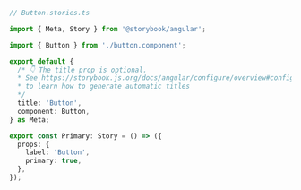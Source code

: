 ```ts
// Button.stories.ts

import { Meta, Story } from '@storybook/angular';

import { Button } from './button.component';

export default {
  /* 👇 The title prop is optional.
  * See https://storybook.js.org/docs/angular/configure/overview#configure-story-loading
  * to learn how to generate automatic titles
  */
  title: 'Button',
  component: Button,
} as Meta;

export const Primary: Story = () => ({
  props: {
    label: 'Button',
    primary: true,
  },
});
```